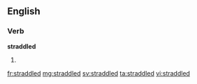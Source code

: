 ==English==

===Verb===
'''straddled'''

# {{past of|straddle}}

[[fr:straddled]]
[[mg:straddled]]
[[sv:straddled]]
[[ta:straddled]]
[[vi:straddled]]